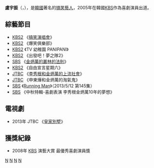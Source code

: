 {{藝人
|姓名 = 盧宇振
|類型 = 藝人
|圖片 =
|圖片尺寸 = 
|圖片簡介 = 
|原名 = 
|外文名 = 노우진
|外文 = ko
|羅馬拼音 = No Woo-Jin
|英文名 = 
|暱稱 = 
|國籍 = {{KOR}}
|民族 = 
|籍貫 = 
|出生日期 = {{birth date and age|1980|6|27}}
|出生地點 = {{KOR}}[[首爾特別市|首爾特別市]]
|逝世日期 = 
|逝世地點 = 
|職業 = 
|語言 = [[韓語|韓語]]
|三圍 = 
|教育程度 = 
|宗教信仰 = 
|配偶 = 
|兒女 = 
|父母 = 
|音樂類型 = 
|演奏樂器 = 
|出道地點 = 
|出道作 = 
|出道日期 = 2005年
|代表作 = [[KBS|KBS]] [[搞笑演唱會|搞笑演唱會]]、[[叢林的法則|金炳萬的叢林的法則]]
|活躍年代 = 2005年至今
|唱片公司 = 
|經紀公司 = 
|網站 = http://www.nate.com/cymain/?f=back_mh Cyworld
|相關團體 = 
|獎項 = 
|IMDb = 
|現任成員 = 
|過往成員 = 
|音樂專輯 = 
|電影 = 
|電視節目 = 
|舞台劇 = 
|書籍 = 
}}

'''盧宇振'''（{{lang-ko|'''노우진'''}}，{{bd|1980年|6月27日}}），是[[韓國|韓國]]著名的[[搞笑藝人|搞笑藝人]]，2005年在韓國[[KBS|KBS]]作為喜劇演員出道。

== 綜藝節目 ==
* [[KBS2|KBS2]] 《[[搞笑演唱會|搞笑演唱會]]》
* [[KBS2|KBS2]] 《爆笑俱樂部》
* [[KBS2|KBS2]] 《TV 幼稚園 PANIPANI》
* [[KBS2|KBS2]] 《出發吧！夢之隊2》
* [[SBS|SBS]]  《[[叢林的法則|金炳萬的叢林的法則]]》
* [[KBS2|KBS2]] 《自由宣言星期六》
* [[JTBC|JTBC]] 《[[李秀根和金炳萬的上流社會|李秀根和金炳萬的上流社會]]》
* [[JTBC|JTBC]] 《申東燁和金炳萬的淘氣鬼》
* [[SBS|SBS]]  《[[Running_Man|Running Man]]》（2013/5/12 第145集）
* [[SBS|SBS]]  《中秋特輯-喜劇表演 李秀根金炳萬10年的夢想》

== 電視劇 ==
* 2013年 JTBC 《[[皇家別墅|皇家別墅]]》
== 獲獎紀錄 ==
* 2008年 [[KBS|KBS]] 演藝大賞 最優秀喜劇演員獎

[[Category:韓國電視主持人|N]]
[[Category:韓國喜劇演員|N]]
[[Category:首爾特別市出身人物|N]]
[[Category:盧姓|N]]